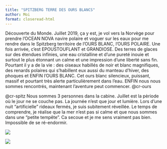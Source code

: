 ```yaml
---
title: "SPITZBERG TERRE DES OURS BLANCS"
author: Moi
format: closeread-html
---
```


::::{.cr-section}

Découverte du Monde. Juillet 2019, ça y est, je vol vers la Norvège pour prendre l'OCEAN NOVA navire polaire et voguer sur les eaux pour me rendre dans le Spitzberg territoire de l'OURS BLANC, l'OURS POLAIRE. Une fois arrivée, c'est EPOUSTOUFLANT et GRANDIOSE. Des terres de glaces sur des étendues infinies, une eau cristalline et d'une pureté inouie et surtout le plus étonnant un calme et une impression d'une liberté sans fin. Pourtant il y a de la vie : des oiseaux habillés de noir et blanc magnifiques, des renards polaires qui s'habillent eux aussi du manteau d'hiver, des phoques et ENFIN l'OURS BLANC. Cet ours blanc silencieux, puissant, massif et pourtant très alerte particulièrement dans l'eau. ENFIN nous nous sommes rencontrés, maintenant l'aventure peut commencer. @cr-ours

@cr-spitz Nous sommes 3 personnes dans la cabine. Juillet est la pèriode où le jour ne se couche pas. La journée n'est que jour et lumière. 
Lors d'une nuit "artificielle" rideaux fermés, je suis subitement réveillée. Le temps de comprendre, je réalise que la mer n'est pas si calme et que nous sommes dans une "petite tempête". Ca secoue et je me sens vraiment pas bien. Impossible de se ré-endormir. 


:::{#cr-ours}
![](img/ours blanc.PNG) 
:::

:::{#cr-spitz}
![](./img/spitzberg.PNG)
:::
::::




